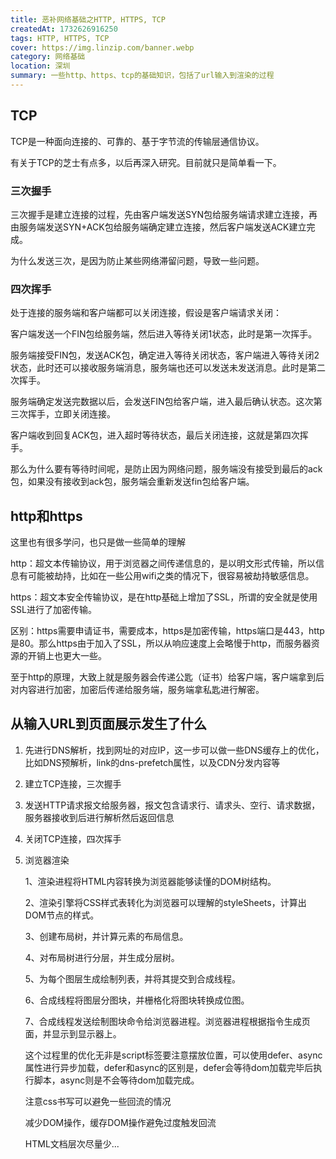 ```yaml
---
title: 恶补网络基础之HTTP, HTTPS, TCP
createdAt: 1732626916250
tags: HTTP, HTTPS, TCP
cover: https://img.linzip.com/banner.webp
category: 网络基础
location: 深圳
summary: 一些http、https、tcp的基础知识，包括了url输入到渲染的过程
---
```


## TCP

TCP是一种面向连接的、可靠的、基于字节流的传输层通信协议。

有关于TCP的芝士有点多，以后再深入研究。目前就只是简单看一下。

### 三次握手

三次握手是建立连接的过程，先由客户端发送SYN包给服务端请求建立连接，再由服务端发送SYN+ACK包给服务端确定建立连接，然后客户端发送ACK建立完成。

为什么发送三次，是因为防止某些网络滞留问题，导致一些问题。

### 四次挥手

处于连接的服务端和客户端都可以关闭连接，假设是客户端请求关闭：

客户端发送一个FIN包给服务端，然后进入等待关闭1状态，此时是第一次挥手。

服务端接受FIN包，发送ACK包，确定进入等待关闭状态，客户端进入等待关闭2状态，此时还可以接收服务端消息，服务端也还可以发送未发送消息。此时是第二次挥手。

服务端确定发送完数据以后，会发送FIN包给客户端，进入最后确认状态。这次第三次挥手，立即关闭连接。

客户端收到回复ACK包，进入超时等待状态，最后关闭连接，这就是第四次挥手。

那么为什么要有等待时间呢，是防止因为网络问题，服务端没有接受到最后的ack包，如果没有接收到ack包，服务端会重新发送fin包给客户端。

## http和https

这里也有很多学问，也只是做一些简单的理解

http：超文本传输协议，用于浏览器之间传递信息的，是以明文形式传输，所以信息有可能被劫持，比如在一些公用wifi之类的情况下，很容易被劫持敏感信息。

https：超文本安全传输协议，是在http基础上增加了SSL，所谓的安全就是使用SSL进行了加密传输。

区别：https需要申请证书，需要成本，https是加密传输，https端口是443，http是80。那么https由于加入了SSL，所以从响应速度上会略慢于http，而服务器资源的开销上也更大一些。

至于http的原理，大致上就是服务器会传递公匙（证书）给客户端，客户端拿到后对内容进行加密，加密后传递给服务端，服务端拿私匙进行解密。

## 从输入URL到页面展示发生了什么

1. 先进行DNS解析，找到网址的对应IP，这一步可以做一些DNS缓存上的优化，比如DNS预解析，link的dns-prefetch属性，以及CDN分发内容等

2. 建立TCP连接，三次握手

3. 发送HTTP请求报文给服务器，报文包含请求行、请求头、空行、请求数据，服务器接收到后进行解析然后返回信息

4. 关闭TCP连接，四次挥手

5. 浏览器渲染

    1、渲染进程将HTML内容转换为浏览器能够读懂的DOM树结构。

    2、渲染引擎将CSS样式表转化为浏览器可以理解的styleSheets，计算出DOM节点的样式。

    3、创建布局树，并计算元素的布局信息。

    4、对布局树进行分层，并生成分层树。

    5、为每个图层生成绘制列表，并将其提交到合成线程。

    6、合成线程将图层分图块，并栅格化将图块转换成位图。

    7、合成线程发送绘制图块命令给浏览器进程。浏览器进程根据指令生成页面，并显示到显示器上。

    这个过程里的优化无非是script标签要注意摆放位置，可以使用defer、async属性进行异步加载，defer和async的区别是，defer会等待dom加载完毕后执行脚本，async则是不会等待dom加载完成。

    注意css书写可以避免一些回流的情况

    减少DOM操作，缓存DOM操作避免过度触发回流

    HTML文档层次尽量少...
